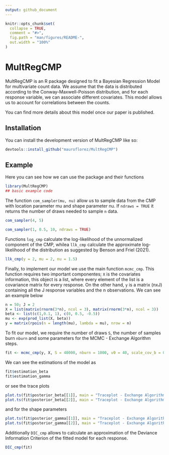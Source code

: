 ```yaml
---
output: github_document
---
```


<!-- README.md is generated from README.Rmd. Please edit that file -->

```r
knitr::opts_chunk$set(
  collapse = TRUE,
  comment = "#>",
  fig.path = "man/figures/README-",
  out.width = "100%"
)
```

# MultRegCMP

MultRegCMP is an R package designed to fit a Bayesian Regression Model for multivariate count data. We assume that the data is distributed according to the Conway-Maxwell-Poisson distribution, and for each response variable, we can associate different covariates. This model allows us to account for correlations between the counts.

You can find more details about this model once our paper is published.

## Installation

You can install the development version of MultRegCMP like so:

``` r
devtools::install_github("mauroflorez/MultRegCMP")
```

## Example

Here you can see how we can use the package and their functions

```r
library(MultRegCMP)
## basic example code
```

The function `com_sampler(mu, nu)` allow us to sample data from the CMP with location parameter mu and shape parameter nu. If `ndraws = TRUE` it returns the number of draws needed to sample `n` data.

```r
com_sampler(4, 5)

com_sampler(1, 0.5, 10, ndraws = TRUE)
```

Functions `log_cmp` calculate the log-likelihood of the unnormalized component of the CMP, whilea `llk_cmp` calculate the approximate log-likelihood of the distribution as suggested by Benson and Friel (2021). 

```r
llk_cmp(y = 2, mu = 2, nu = 1.5)
```

Finally, to implement our model we use the main function `mcmc_cmp`. This function requires two important componentes; `X` is the covariates information, this object is a list, where every element of the list is a covariance matrix for every response. On the other hand, `y` is a matrix (nxJ) containing all the J response variables and the n observations. We can see an example below

```r
n = 50; J = 2
X = list(matrix(rnorm(3*n), ncol = 3), matrix(rnorm(3*n), ncol = 3))
beta <- list(c(1,0.1, 1), c(0, 0.5, -0.5))
mu <- exp(prod_list(X, beta))
y = matrix(rpois(n = length(mu), lambda = mu), nrow = n)
```

To fit our model, we require the number of draws `S`, the number of samples burn `nburn` and some parameters for the MCMC - Exchange Algorithm steps.

```r
fit <- mcmc_cmp(y, X, S = 40000, nburn = 1000, v0 = 40, scale_cov_b = 0.8, scale_cov_beta = 0.04, scale_cov_gamma = 0.06, progress = "bar")
```

We can see the estimations of the model as

```r
fit$estimation_beta
fit$estimation_gamma
```

or see the trace plots

```r
plot.ts(fit$posterior_beta[[1]], main = "Traceplot - Exchange Algorithm", xlab = "Beta_1")
plot.ts(fit$posterior_beta[[2]], main = "Traceplot - Exchange Algorithm", xlab = "Beta_2")
```

and for the shape parameters

```r
plot.ts(fit$posterior_gamma[[1]], main = "Traceplot - Exchange Algorithm", xlab = "Gamma_1")
plot.ts(fit$posterior_gamma[[2]], main = "Traceplot - Exchange Algorithm", xlab = "Gamma_2")
```

Additionally `DIC_cmp` allows to calculate an approximation of the Deviance Information Criterion of the fitted model for each response.

```r
DIC_cmp(fit)
```

